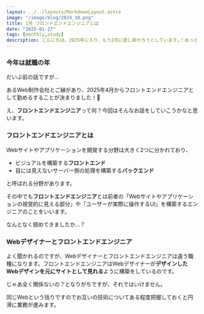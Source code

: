 ```yaml
---
layout: ../../layouts/MarkdownLayout.astro
image: "/image/blog/2024_10.png"
title: 1月_フロントエンドエンジニアとは
date: "2025-01-27"
tags: [monthly,study]
description: こんにちは。2025年に入り、もう2月に差し掛かろうとしています…！あっという間ですね…。今年がどんな年になるか楽しみです！まだまだ寒い時期が続いております。風邪には気を付けてお過ごしください。
---
```


### 今年は就職の年

だいぶ前の話ですが…

あるWeb制作会社とご縁があり、2025年4月からフロントエンドエンジニアとして勤めるすることが決まりました！👏

え、**フロントエンドエンジニア**って何？今回はそんなお話をしていこうかなと思います。

### フロントエンドエンジニアとは

Webサイトやアプリケーションを開発する分野は大きく2つに分かれており、
- ビジュアルを構築する**フロントエンド**
- 目には見えないサーバー側の処理を構築する**バックエンド**

と呼ばれる分野があります。

その中でも**フロントエンドエンジニア**とは前者の「Webサイトやアプリケーションの視覚的に見える部分」や「ユーザーが実際に操作するUI」を構築するエンジニアのことをいいます。

なんとなく掴めてきましたか…？

### Webデザイナーとフロントエンドエンジニア

よく聞かれるのですが、Webデザイナーとフロントエンドエンジニアは違う職種になります。フロントエンドエンジニアはWebデザイナーが**デザインしたWebデザインを元にサイトとして見れる**ように構築をしているのです。

じゃあ全く関係ないの？となりがちですが、それではいけません。

同じWebという括りですのでお互いの技術についてある程度把握しておくと円滑に業務が進みます。